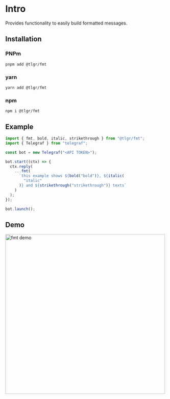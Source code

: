 # Intro

Provides functionality to easily build formatted messages.

## Installation

### PNPm

`pnpm add @tlgr/fmt`

### yarn

`yarn add @tlgr/fmt`

### npm

`npm i @tlgr/fmt`

## Example

```jsx title=formatter.example.ts
import { fmt, bold, italic, strikethrough } from "@tlgr/fmt";
import { Telegraf } from "telegraf";

const bot = new Telegraf("<API TOKEN>");

bot.start((ctx) => {
  ctx.reply(
    ...fmt(
      `this example shows ${bold("bold")}, ${italic(
        "italic"
      )} and ${strikethrough("strikethrough")} texts`
    )
  );
});

bot.launch();
```

## Demo

<img alt="fmt demo" src="/Telegraph/img/fmt_base.png" width="500" />
